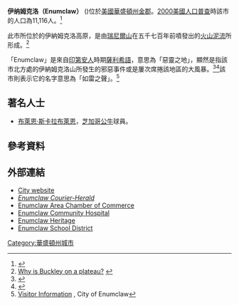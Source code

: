 {{noteTA
|G1=USState
}}

{{Infobox settlement
|official_name            = 伊纳姆克洛
|native_name              = Enumclaw
|settlement_type          = [[城市|城市]]
|nickname                 =
|motto                    = 

<!-- 圖片 -->
|image_skyline            = Enumclaw, WA - city hall 01.jpg
|imagesize                = 
|image_caption            = 伊纳姆克洛市政廳
|image_flag               =
|image_seal               = 

<!-- 地圖 -->
|image_map = King_County_Washington_Incorporated_and_Unincorporated_areas_Enumclaw_Highlighted.svg
|mapsize                  = 250px
|map_caption              = 伊纳姆克洛位置圖
|image_map1               =
|mapsize1                 =
|map_caption1             =

<!-- 行政區 -->
|subdivision_type         = [[國家|國家]]
|subdivision_name         = [[美國|美國]]
|subdivision_type1        = [[州|州]]
|subdivision_name1        = [[華盛頓州|華盛頓州]]
|subdivision_type2        = [[郡|郡]]
|subdivision_name2        = [[金郡_(華盛頓州)|金郡]]

<!-- 政府 -->
| government_type         = 
| leader_title            = [[市長|市長]]
| leader_name             = Liz Reynolds<br/>利茲·雷納茲
| established_title       = 
| established_date        = 

<!-- 地區 -->
|unit_pref  =  Imperial
|area_footnotes           =
|area_magnitude           =
|area_total_km2           = 10.1
|area_land_km2            = 10.1
|area_water_km2           = 0.0
|area_total_sq_mi         = 3.9
|area_land_sq_mi          = 3.9
|area_water_sq_mi         = 0.0

<!-- 人口 -->
|population_as_of         = 2010
|population_footnotes     =
|population_total         = 10,669
|population_metro         = 
|population_urban         = 
|population_density_km2   = 1097.7
|population_density_sq_mi = 2843

<!-- 基本資料 -->
|timezone                 = [[太平洋時區|PST]]
|utc_offset               = -8
|timezone_DST             = PDT
|utc_offset_DST           = -7
|elevation_footnotes      =
|elevation_m              = 232
|elevation_ft             = 761
|coordinates_display      = inline,title
|coordinates_type         = region:US_type:city
|latd = 47 |latm = 12 |lats = 09 |latNS = N
|longd = 121 |longm = 59 |longs = 39 |longEW = W

<!-- 其他資料 -->
|postal_code_type         = [[美國郵遞區號|郵遞區號]]
|postal_code              = 98022
|area_code                = [[北美洲电话区号列表|360]]
|blank_name               = [[聯邦資訊處理標準|聯邦資訊處理標準碼]]
|blank_info               = 53-22045{{GR|2}}
|blank1_name              = [[地名資訊系統編號|地名資訊系統編號]]
|blank1_info              = 1519366{{GR|3}}
|website                  = http://www.ci.enumclaw.wa.us/
|footnotes                = 
}}
'''伊纳姆克洛（Enumclaw）''' ({{pron-en|ˈiːnəmklɔː}})位於[[美國|美國]][[華盛頓州|華盛頓州]][[金郡_(華盛頓州)|金郡]]。[[2000美國人口普查|2000美國人口普查]]時該市的人口為11,116人。<ref>{{cite web | url = http://www.census.gov/popest/geographic/boundary_changes/index.html | title = Boundary Changes | work = Geographic Change Notes: Louisiana | publisher = Population Division, United States Census Bureau | date = 2009-03-18 | accessdate = 2009-05-18 | archive-url = https://web.archive.org/web/20100806133317/http://www.census.gov/popest/geographic/boundary_changes/index.html | archive-date = 2010-08-06 | dead-url = yes }}</ref>

此市所位於的伊納姆克洛高原，是由[[瑞尼爾山|瑞尼爾山]]在五千七百年前噴發出的[[火山泥流|火山泥流]]所形成。<ref>[http://www.cityofbuckley.com/documents/about_buckley.html Why is Buckley on a plateau?] {{webarchive|url=https://web.archive.org/web/20110927034959/http://www.cityofbuckley.com/documents/about_buckley.html |date=2011-09-27 }}</ref>  

「Enumclaw」是來自[[印第安人|印第安人]]時期[[薩利希語系|薩利希語]]，意思為「惡靈之地」，顯然是指該市北方{{convert|6|mi|km}}處的伊納姆克洛山所發生的邪惡事件或是屢次席捲該地區的大風暴。<ref name="Brokenshire1993">{{cite book |last= Brokenshire |first= Doug |title= Washington State Place Names: From Alki to Yelm |url= http://books.google.com/books?id=7XI52I8zI_AC&pg=PA70 |accessdate= 11 December 2010 |year= 1993 |publisher= Caxton Press |isbn= 9780870043567 |page= 70 |archive-date= 2015-03-29 |archive-url= https://web.archive.org/web/20150329155354/http://books.google.com/books?id=7XI52I8zI_AC&pg=PA70 |dead-url= no }}</ref><ref>{{cite book |last= Mass |first= Cliff |title= The Weather of the Pacific Northwest |url= https://archive.org/details/weatherofpacific0000mass |year= 2008 |publisher= University of Washington Press |isbn= 978-0-295-98847-4 |pages = [https://archive.org/details/weatherofpacific0000mass/page/160 160]–162}}</ref>該市則表示它的名字意思為「如雷之聲」。<ref>[http://www.ci.enumclaw.wa.us/index.asp?Type=B_LOC&SEC={DE48E822-E647-4A46-B6D3-C7AA3804D81B} Visitor Information] {{webarchive|url=https://web.archive.org/web/20121128025159/http://www.ci.enumclaw.wa.us/index.asp?Type=B_LOC&SEC=%7BDE48E822-E647-4A46-B6D3-C7AA3804D81B%7D |date=2012-11-28 }}, City of Enumclaw</ref>


==著名人士==
* [[布萊恩·斯卡拉布萊恩|布萊恩·斯卡拉布萊恩]]，[[芝加哥公牛|芝加哥公牛]]球員。

==參考資料==
{{Reflist|2}}

==外部連結==
* [https://web.archive.org/web/20100226150917/http://www.ci.enumclaw.wa.us/ City website]
* [https://web.archive.org/web/20060509104123/http://www.courierherald.com/front/ ''Enumclaw Courier-Herald'']
* [https://web.archive.org/web/20040507041630/http://chamber.enumclaw.wa.us/ Enumclaw Area Chamber of Commerce]
* [http://www.enumclawhospital.org/ Enumclaw Community Hospital] {{Wayback|url=http://www.enumclawhospital.org/ |date=20070929100733 }}
* [https://web.archive.org/web/20090620234428/http://www.washingtonruralheritage.org/enumclaw/ Enumclaw Heritage]
* [http://www.enumclaw.wednet.edu Enumclaw School District] {{Wayback|url=http://www.enumclaw.wednet.edu/ |date=20070405102527 }}

{{Washington}}

[[Category:華盛頓州城市|Category:華盛頓州城市]]